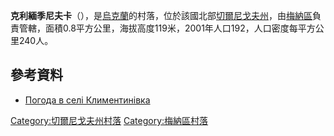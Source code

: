 {{coord|51|37|34|N|31|43|33|E|scale:100000|display=title}}

'''克利緬季尼夫卡'''（{{lang-uk|Климентинівка}}），是[[烏克蘭|烏克蘭]]的村落，位於該國北部[[切爾尼戈夫州|切爾尼戈夫州]]，由[[梅納區|梅納區]]負責管轄，面積0.8平方公里，海拔高度119米，2001年人口192，人口密度每平方公里240人。

==參考資料==
* [http://weather.in.ua/ua/chernigovskaja/10674 Погода в селі Климентинівка]{{Wayback|url=http://weather.in.ua/ua/chernigovskaja/10674 |date=20111220112416 }}

[[Category:切爾尼戈夫州村落|Category:切爾尼戈夫州村落]]
[[Category:梅納區村落|Category:梅納區村落]]


{{Chernihiv-geo-stub}}